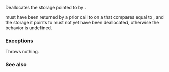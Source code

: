 {{cpp/memory/memory_resource/title|do_deallocate}}
{{cpp/memory/memory_resource/navbar}}
{{ddcl|since=c++17|1=
virtual void do_deallocate( void* p, std::size_t bytes, std::size_t alignment ) = 0;
}}

Deallocates the storage pointed to by {{c|p}}.

{{c|p}} must have been returned by a prior call to {{tt|allocate(bytes, alignment)}} on a {{tt|memory_resource}} that compares equal to {{c|*this}}, and the storage it points to must not yet have been deallocated, otherwise the behavior is undefined.

=== Exceptions ===
Throws nothing.

=== See also ===
{{dsc begin}}
{{dsc inc|cpp/memory/memory_resource/dsc deallocate}}
{{dsc end}}

{{langlinks|es|ja|ru|zh}}